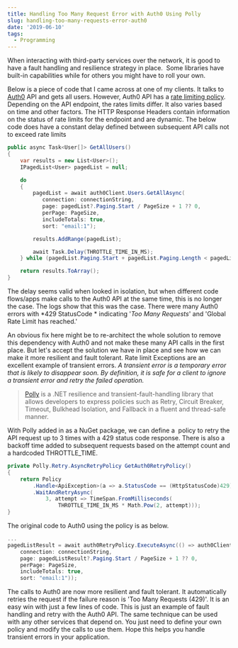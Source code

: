 ```yaml
---
title: Handling Too Many Request Error with Auth0 Using Polly
slug: handling-too-many-requests-error-auth0
date: '2019-06-10'
tags:
  - Programming
---
```

When interacting with third-party services over the network, it is good to have a fault handling and resilience strategy in place.  Some libraries have built-in capabilities while for others you might have to roll your own.

Below is a piece of code that I came across at one of my clients. It talks to [Auth0](https://auth0.com/) API and gets all users. However, Auth0 API has a [rate limiting policy](https://auth0.com/docs/policies/rate-limits). Depending on the API endpoint, the rates limits differ. It also varies based on time and other factors. The HTTP Response Headers contain information on the status of rate limits for the endpoint and are dynamic. The below code does have a constant delay defined between subsequent API calls not to exceed rate limits

```csharp
public async Task<User[]> GetAllUsers()
{
    var results = new List<User>();
    IPagedList<User> pagedList = null;

    do
    {
        pagedList = await auth0Client.Users.GetAllAsync(
           connection: connectionString,
           page: pagedList?.Paging.Start / PageSize + 1 ?? 0,
           perPage: PageSize,
           includeTotals: true,
           sort: "email:1");

        results.AddRange(pagedList);

        await Task.Delay(THROTTLE_TIME_IN_MS);
    } while (pagedList.Paging.Start + pagedList.Paging.Length < pagedList.Paging.Total);

    return results.ToArray();
}

```

The delay seems valid when looked in isolation, but when different code flows/apps make calls to the Auth0 API at the same time, this is no longer the case. The logs show that this was the case. There were many Auth0 errors with \*429 StatusCode \* indicating '_Too Many Requests_' and 'Global Rate Limit has reached.'

An obvious fix here might be to re-architect the whole solution to remove this dependency with Auth0 and not make these many API calls in the first place. But let's accept the solution we have in place and see how we can make it more resilient and fault tolerant. Rate limit Exceptions are an excellent example of transient errors. _A transient error is a temporary error that is likely to disappear soon. By definition, it is safe for a client to ignore a transient error and retry the failed operation._

> [Polly](http://www.thepollyproject.org/) is a .NET resilience and transient-fault-handling library that allows developers to express policies such as Retry, Circuit Breaker, Timeout, Bulkhead Isolation, and Fallback in a fluent and thread-safe manner.

With Polly added in as a NuGet package, we can define a  policy to retry the API request up to 3 times with a 429 status code response. There is also a backoff time added to subsequent requests based on the attempt count and a hardcoded THROTTLE\_TIME.

```csharp
private Polly.Retry.AsyncRetryPolicy GetAuth0RetryPolicy()
{
    return Policy
        .Handle<ApiException>(a => a.StatusCode == (HttpStatusCode)429)
        .WaitAndRetryAsync(
            3, attempt => TimeSpan.FromMilliseconds(
                THROTTLE_TIME_IN_MS * Math.Pow(2, attempt)));
}

```

The original code to Auth0 using the policy is as below.

```csharp
...
pagedListResult = await auth0RetryPolicy.ExecuteAsync(() => auth0Client.Users.GetAllAsync(
    connection: connectionString,
    page: pagedListResult?.Paging.Start / PageSize + 1 ?? 0,
    perPage: PageSize,
    includeTotals: true,
    sort: "email:1"));

```

The calls to Auth0 are now more resilient and fault tolerant. It automatically retries the request if the failure reason is 'Too Many Requests (429)'. It is an easy win with just a few lines of code. This is just an example of fault handling and retry with the Auth0 API. The same technique can be used with any other services that depend on. You just need to define your own policy and modify the calls to use them. Hope this helps you handle transient errors in your application.
